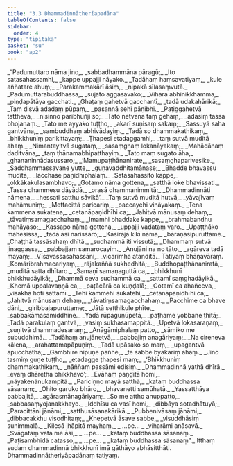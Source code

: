 ```yaml
---
title: "3.3 Dhammadinnātherīapadāna"
tableOfContents: false
sidebar:
  order: 4
type: "tipitaka"
basket: "su"
book: "ap2"
---
```



<DynamicBreadcrumb />

<Division number="95" book="ap2">

<Paragraph number="792" type="verses" book="ap2">
_“Padumuttaro nāma jino,_  
_sabbadhammāna pāragū;_  
_Ito satasahassamhi,_  
_kappe uppajji nāyako._  

</Paragraph>

</Division>
<Division number="96" book="ap2">

<Paragraph number="793" type="verses" book="ap2">
_Tadāhaṃ haṃsavatiyaṃ,_  
_kule aññatare ahuṃ;_  
_Parakammakārī āsiṃ,_  
_nipakā sīlasaṃvutā._  

</Paragraph>

</Division>
<Division number="97" book="ap2">

<Paragraph number="794" type="verses" book="ap2">
_Padumuttarabuddhassa,_  
_sujāto aggasāvako;_  
_Vihārā abhinikkhamma,_  
_piṇḍapātāya gacchati._  

</Paragraph>

</Division>
<Division number="98" book="ap2">

<Paragraph number="795" type="verses" book="ap2">
_Ghaṭaṃ gahetvā gacchantī,_  
_tadā udakahārikā;_  
_Taṃ disvā adadaṃ pūpaṃ,_  
_pasannā sehi pāṇibhi._  

</Paragraph>

</Division>
<Division number="99" book="ap2">

<Paragraph number="796" type="verses" book="ap2">
_Paṭiggahetvā tattheva,_  
_nisinno paribhuñji so;_  
_Tato netvāna taṃ gehaṃ,_  
_adāsiṃ tassa bhojanaṃ._  

</Paragraph>

</Division>
<Division number="100" book="ap2">

<Paragraph number="797" type="verses" book="ap2">
_Tato me ayyako tuṭṭho,_  
_akarī suṇisaṃ sakaṃ;_  
_Sassuyā saha gantvāna,_  
_sambuddhaṃ abhivādayiṃ._  

</Paragraph>

</Division>
<Division number="101" book="ap2">

<Paragraph number="798" type="verses" book="ap2">
_Tadā so dhammakathikaṃ,_  
_bhikkhuniṃ parikittayaṃ;_  
_Ṭhapesi etadaggamhi,_  
_taṃ sutvā muditā ahaṃ._  

</Paragraph>

</Division>
<Division number="102" book="ap2">

<Paragraph number="799" type="verses" book="ap2">
_Nimantayitvā sugataṃ,_  
_sasaṃghaṃ lokanāyakaṃ;_  
_Mahādānaṃ daditvāna,_  
_taṃ ṭhānamabhipatthayiṃ._  

</Paragraph>

</Division>
<Division number="103" book="ap2">

<Paragraph number="800" type="verses" book="ap2">
_Tato maṃ sugato āha,_  
_ghananinnādasussaro;_  
_‘Mamupaṭṭhānanirate,_  
_sasaṃghaparivesike._  

</Paragraph>

</Division>
<Division number="104" book="ap2">

<Paragraph number="801" type="verses" book="ap2">
_Saddhammassavane yutte,_  
_guṇavaddhitamānase;_  
_Bhadde bhavassu muditā,_  
_lacchase paṇidhīphalaṃ._  

</Paragraph>

</Division>
<Division number="105" book="ap2">

<Paragraph number="802" type="verses" book="ap2">
_Satasahassito kappe,_  
_okkākakulasambhavo;_  
_Gotamo nāma gottena,_  
_satthā loke bhavissati._  

</Paragraph>

</Division>
<Division number="106" book="ap2">

<Paragraph number="803" type="verses" book="ap2">
_Tassa dhammesu dāyādā,_  
_orasā dhammanimmitā;_  
_Dhammadinnāti nāmena,_  
_hessati satthu sāvikā’._  

</Paragraph>

</Division>
<Division number="107" book="ap2">

<Paragraph number="804" type="verses" book="ap2">
_Taṃ sutvā muditā hutvā,_  
_yāvajīvaṃ mahāmuniṃ;_  
_Mettacittā paricariṃ,_  
_paccayehi vināyakaṃ._  

</Paragraph>

</Division>
<Division number="108" book="ap2">

<Paragraph number="805" type="verses" book="ap2">
_Tena kammena sukatena,_  
_cetanāpaṇidhīhi ca;_  
_Jahitvā mānusaṃ dehaṃ,_  
_tāvatiṃsamagacchahaṃ._  

</Paragraph>

</Division>
<Division number="109" book="ap2">

<Paragraph number="806" type="verses" book="ap2">
_Imamhi bhaddake kappe,_  
_brahmabandhu mahāyaso;_  
_Kassapo nāma gottena,_  
_uppajji vadataṃ varo._  

</Paragraph>

</Division>
<Division number="110" book="ap2">

<Paragraph number="807" type="verses" book="ap2">
_Upaṭṭhāko mahesissa,_  
_tadā āsi narissaro;_  
_Kāsirājā kikī nāma,_  
_bārāṇasipuruttame._  

</Paragraph>

</Division>
<Division number="111" book="ap2">

<Paragraph number="808" type="verses" book="ap2">
_Chaṭṭhā tassāsahaṃ dhītā,_  
_sudhammā iti vissutā;_  
_Dhammaṃ sutvā jinaggassa,_  
_pabbajjaṃ samarocayiṃ._  

</Paragraph>

</Division>
<Division number="112" book="ap2">

<Paragraph number="809" type="verses" book="ap2">
_Anujāni na no tāto,_  
_agāreva tadā mayaṃ;_  
_Vīsavassasahassāni,_  
_vicarimha atanditā._  


</Paragraph>
</Division>

<Paragraph number="810" type="center" book="ap2">
Tatiyaṃ bhāṇavāraṃ.


</Paragraph>

<Division number="113" book="ap2">

<Paragraph number="811" type="verses" book="ap2">
_Komāribrahmacariyaṃ,_  
_rājakaññā sukhedhitā;_  
_Buddhopaṭṭhānaniratā,_  
_muditā satta dhītaro._  

</Paragraph>

</Division>
<Division number="114" book="ap2">

<Paragraph number="812" type="verses" book="ap2">
_Samaṇī samaṇaguttā ca,_  
_bhikkhunī bhikkhudāyikā;_  
_Dhammā ceva sudhammā ca,_  
_sattamī saṃghadāyikā._  

</Paragraph>

</Division>
<Division number="115" book="ap2">

<Paragraph number="813" type="verses" book="ap2">
_Khemā uppalavaṇṇā ca,_  
_paṭācārā ca kuṇḍalā;_  
_Gotamī ca ahañceva,_  
_visākhā hoti sattamī._  

</Paragraph>

</Division>
<Division number="116" book="ap2">

<Paragraph number="814" type="verses" book="ap2">
_Tehi kammehi sukatehi,_  
_cetanāpaṇidhīhi ca;_  
_Jahitvā mānusaṃ dehaṃ,_  
_tāvatiṃsamagacchahaṃ._  

</Paragraph>

</Division>
<Division number="117" book="ap2">

<Paragraph number="815" type="verses" book="ap2">
_Pacchime ca bhave dāni,_  
_giribbajapuruttame;_  
_Jātā seṭṭhikule phīte,_  
_sabbakāmasamiddhine._  

</Paragraph>

</Division>
<Division number="118" book="ap2">

<Paragraph number="816" type="verses" book="ap2">
_Yadā rūpaguṇūpetā,_  
_paṭhame yobbane ṭhitā;_  
_Tadā parakulaṃ gantvā,_  
_vasiṃ sukhasamappitā._  

</Paragraph>

</Division>
<Division number="119" book="ap2">

<Paragraph number="817" type="verses" book="ap2">
_Upetvā lokasaraṇaṃ,_  
_suṇitvā dhammadesanaṃ;_  
_Anāgāmiphalaṃ patto,_  
_sāmiko me subuddhimā._  

</Paragraph>

</Division>
<Division number="120" book="ap2">

<Paragraph number="818" type="verses" book="ap2">
_Tadāhaṃ anujānetvā,_  
_pabbajiṃ anagāriyaṃ;_  
_Na cireneva kālena,_  
_arahattamapāpuṇiṃ._  

</Paragraph>

</Division>
<Division number="121" book="ap2">

<Paragraph number="819" type="verses" book="ap2">
_Tadā upāsako so maṃ,_  
_upagantvā apucchatha;_  
_Gambhīre nipuṇe pañhe,_  
_te sabbe byākariṃ ahaṃ._  

</Paragraph>

</Division>
<Division number="122" book="ap2">

<Paragraph number="820" type="verses" book="ap2">
_Jino tasmiṃ guṇe tuṭṭho,_  
_etadagge ṭhapesi maṃ;_  
_‘Bhikkhuniṃ dhammakathikaṃ,_  
_nāññaṃ passāmi edisiṃ._  

</Paragraph>

</Division>
<Division number="123" book="ap2">

<Paragraph number="821" type="verses" book="ap2">
_Dhammadinnā yathā dhīrā,_  
_evaṃ dhāretha bhikkhavo’;_  
_Evāhaṃ paṇḍitā homi,_  
_nāyakenānukampitā._  

</Paragraph>

</Division>
<Division number="124" book="ap2">

<Paragraph number="822" type="verses" book="ap2">
_Pariciṇṇo mayā satthā,_  
_kataṃ buddhassa sāsanaṃ;_  
_Ohito garuko bhāro,_  
_bhavanetti samūhatā._  

</Paragraph>

</Division>
<Division number="125" book="ap2">

<Paragraph number="823" type="verses" book="ap2">
_Yassatthāya pabbajitā,_  
_agārasmānagāriyaṃ;_  
_So me attho anuppatto,_  
_sabbasaṃyojanakkhayo._  

</Paragraph>

</Division>
<Division number="126" book="ap2">

<Paragraph number="824" type="verses" book="ap2">
_Iddhīsu ca vasī homi,_  
_dibbāya sotadhātuyā;_  
_Paracittāni jānāmi,_  
_satthusāsanakārikā._  

</Paragraph>

</Division>
<Division number="127" book="ap2">

<Paragraph number="825" type="verses" book="ap2">
_Pubbenivāsaṃ jānāmi,_  
_dibbacakkhu visodhitaṃ;_  
_Khepetvā āsave sabbe,_  
_visuddhāsiṃ sunimmalā._  

</Paragraph>

</Division>
<Division number="128" book="ap2">

<Paragraph number="826" type="verses" book="ap2">
_Kilesā jhāpitā mayhaṃ,_  
_ …pe… _  
_viharāmi anāsavā._  

</Paragraph>

</Division>
<Division number="129" book="ap2">

<Paragraph number="827" type="verses" book="ap2">
_Svāgataṃ vata me āsi,_  
_ …pe… _  
_kataṃ buddhassa sāsanaṃ._  

</Paragraph>

</Division>
<Division number="130" book="ap2">

<Paragraph number="828" type="verses" book="ap2">
_Paṭisambhidā catasso,_  
_ …pe… _  
_kataṃ buddhassa sāsanaṃ”._  

</Paragraph>

<Paragraph number="829" book="ap2">
Itthaṃ sudaṃ dhammadinnā bhikkhunī imā gāthāyo abhāsitthāti.

</Paragraph>
</Division>

<Paragraph number="830" type="center" book="ap2">
Dhammadinnātheriyāpadānaṃ tatiyaṃ.
</Paragraph>